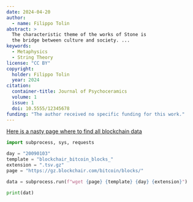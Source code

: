 ```yaml
---
date: 2024-04-20
author:
  - name: Filippo Tolin
abstract: > 
  The characteristic theme of the works of Stone is 
  the bridge between culture and society. ...
keywords:
  - Metaphysics
  - String Theory
license: "CC BY"
copyright: 
  holder: Filippo Tolin
  year: 2024
citation: 
  container-title: Journal of Psychoceramics
  volume: 1
  issue: 1
  doi: 10.5555/12345678
funding: "The author received no specific funding for this work."
---
```


[Here is a nasty page where to find all blockchain data](https://gz.blockchair.com/bitcoin/blocks/)

```python
import subprocess, sys, requests

day = "20090103"
template = "blockchair_bitcoin_blocks_"
extension = ".tsv.gz"
page = "https://gz.blockchair.com/bitcoin/blocks/"

data = subprocess.run(f"wget {page} {template} {day} {extension}")

print(dat)
```
